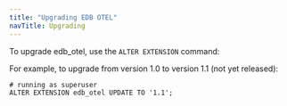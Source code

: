 ```yaml
---
title: "Upgrading EDB OTEL"
navTitle: Upgrading
---
```


To upgrade edb_otel, use the `ALTER EXTENSION` command: 

For example, to upgrade from version 1.0 to version 1.1 (not yet released):
```
# running as superuser
ALTER EXTENSION edb_otel UPDATE TO '1.1';
```
